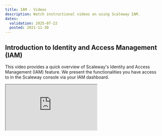 ```yaml
---
title: IAM - Videos
description: Watch instructional videos on using Scaleway IAM.
dates:
  validation: 2025-07-22
  posted: 2021-11-30
---
```


## Introduction to Identity and Access Management (IAM)

This video provides a quick overview of Scaleway's Identity and Access Management (IAM) feature. We present the functionalities you have access to in the Scaleway console via your IAM dashboard.

<Iframe src="https://www.youtube.com/embed/RpGOjkJpVP4" title="YouTube video player" />
